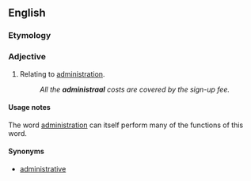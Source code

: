 ==English==

===Etymology===
{{suffix|administration|al}}

===Adjective===
{{en-adj|-}}

# {{nonstandard}} Relating to [[administration]].
#: ''All the '''administraal''' costs are covered by the sign-up fee.''

====Usage notes====
The word [[administration]] can itself perform many of the functions of this word.

====Synonyms====
* [[administrative]]